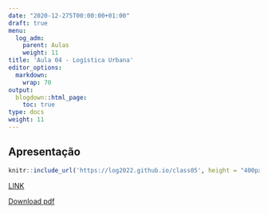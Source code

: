 ```yaml
---
date: "2020-12-275T00:00:00+01:00"
draft: true
menu:
  log_adm:
    parent: Aulas
    weight: 11
title: 'Aula 04 - Logística Urbana'
editor_options: 
  markdown: 
    wrap: 70
output: 
  blogdown::html_page:
    toc: true
type: docs
weight: 11
---
```


## Apresentação

```r
knitr::include_url('https://log2022.github.io/class05', height = "400px")
```

[LINK](https://log2022.github.io/class05)

[Download pdf](https://cefetmgbr-my.sharepoint.com/:b:/g/personal/renataoliveira_cefetmg_br/EbNvlQ4Aaw5BhkFdMkduylQB0j32V-jJ1DVaXieQBBpl5A?e=mWPFlW)
